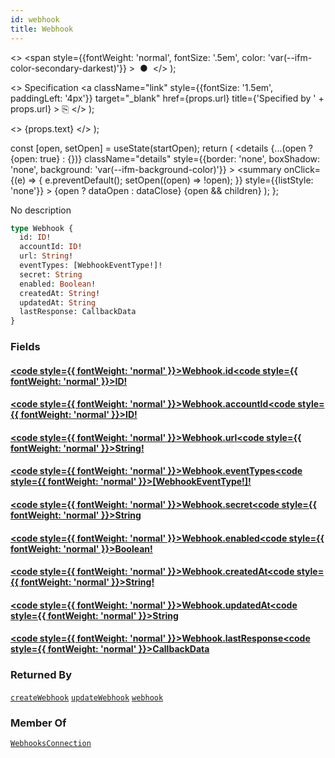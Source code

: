 ```yaml
---
id: webhook
title: Webhook
---
```


  <>
    <span
      style={{fontWeight: 'normal', fontSize: '.5em', color: 'var(--ifm-color-secondary-darkest)'}}
    >
      &nbsp;●&nbsp;
    </span>
  </>
);

  <>
    Specification
    <a
      className="link"
      style={{fontSize: '1.5em', paddingLeft: '4px'}}
      target="_blank"
      href={props.url}
      title={'Specified by ' + props.url}
    >
      ⎘
    </a>
  </>
);

  <>
    <span className={props.class}>{props.text}</span>
  </>
);


  const [open, setOpen] = useState(startOpen);
  return (
    <details
      {...(open ? {open: true} : {})}
      className="details"
      style={{border: 'none', boxShadow: 'none', background: 'var(--ifm-background-color)'}}
    >
      <summary
        onClick={(e) => {
          e.preventDefault();
          setOpen((open) => !open);
        }}
        style={{listStyle: 'none'}}
      >
        {open ? dataOpen : dataClose}
      </summary>
      {open && children}
    </details>
  );
};

No description

```graphql
type Webhook {
  id: ID!
  accountId: ID!
  url: String!
  eventTypes: [WebhookEventType!]!
  secret: String
  enabled: Boolean!
  createdAt: String!
  updatedAt: String
  lastResponse: CallbackData
}
```

### Fields

#### [<code style={{ fontWeight: 'normal' }}>Webhook.<b>id</b></code>](#)<Bullet />[<code style={{ fontWeight: 'normal' }}><b>ID!</b></code>](/docs/apis/graphql/types/scalars/id.mdx) <Badge class="badge badge--secondary badge--non_null" text="non-null"/> <Badge class="badge badge--secondary " text="scalar"/>

#### [<code style={{ fontWeight: 'normal' }}>Webhook.<b>accountId</b></code>](#)<Bullet />[<code style={{ fontWeight: 'normal' }}><b>ID!</b></code>](/docs/apis/graphql/types/scalars/id.mdx) <Badge class="badge badge--secondary badge--non_null" text="non-null"/> <Badge class="badge badge--secondary " text="scalar"/>

#### [<code style={{ fontWeight: 'normal' }}>Webhook.<b>url</b></code>](#)<Bullet />[<code style={{ fontWeight: 'normal' }}><b>String!</b></code>](/docs/apis/graphql/types/scalars/string.mdx) <Badge class="badge badge--secondary badge--non_null" text="non-null"/> <Badge class="badge badge--secondary " text="scalar"/>

#### [<code style={{ fontWeight: 'normal' }}>Webhook.<b>eventTypes</b></code>](#)<Bullet />[<code style={{ fontWeight: 'normal' }}><b>[WebhookEventType!]!</b></code>](/docs/apis/graphql/types/enums/webhook-event-type.mdx) <Badge class="badge badge--secondary badge--non_null" text="non-null"/> <Badge class="badge badge--secondary " text="enum"/>

#### [<code style={{ fontWeight: 'normal' }}>Webhook.<b>secret</b></code>](#)<Bullet />[<code style={{ fontWeight: 'normal' }}><b>String</b></code>](/docs/apis/graphql/types/scalars/string.mdx) <Badge class="badge badge--secondary " text="scalar"/>

#### [<code style={{ fontWeight: 'normal' }}>Webhook.<b>enabled</b></code>](#)<Bullet />[<code style={{ fontWeight: 'normal' }}><b>Boolean!</b></code>](/docs/apis/graphql/types/scalars/boolean.mdx) <Badge class="badge badge--secondary badge--non_null" text="non-null"/> <Badge class="badge badge--secondary " text="scalar"/>

#### [<code style={{ fontWeight: 'normal' }}>Webhook.<b>createdAt</b></code>](#)<Bullet />[<code style={{ fontWeight: 'normal' }}><b>String!</b></code>](/docs/apis/graphql/types/scalars/string.mdx) <Badge class="badge badge--secondary badge--non_null" text="non-null"/> <Badge class="badge badge--secondary " text="scalar"/>

#### [<code style={{ fontWeight: 'normal' }}>Webhook.<b>updatedAt</b></code>](#)<Bullet />[<code style={{ fontWeight: 'normal' }}><b>String</b></code>](/docs/apis/graphql/types/scalars/string.mdx) <Badge class="badge badge--secondary " text="scalar"/>

#### [<code style={{ fontWeight: 'normal' }}>Webhook.<b>lastResponse</b></code>](#)<Bullet />[<code style={{ fontWeight: 'normal' }}><b>CallbackData</b></code>](/docs/apis/graphql/types/objects/callback-data.mdx) <Badge class="badge badge--secondary " text="object"/>

### Returned By

[`createWebhook`](/docs/apis/graphql/operations/mutations/create-webhook.mdx) <Badge class="badge badge--secondary badge--relation" text="mutation"/><Bullet />[`updateWebhook`](/docs/apis/graphql/operations/mutations/update-webhook.mdx) <Badge class="badge badge--secondary badge--relation" text="mutation"/><Bullet />[`webhook`](/docs/apis/graphql/operations/queries/webhook.mdx) <Badge class="badge badge--secondary badge--relation" text="query"/>

### Member Of

[`WebhooksConnection`](/docs/apis/graphql/types/objects/webhooks-connection.mdx) <Badge class="badge badge--secondary badge--relation" text="object"/>
